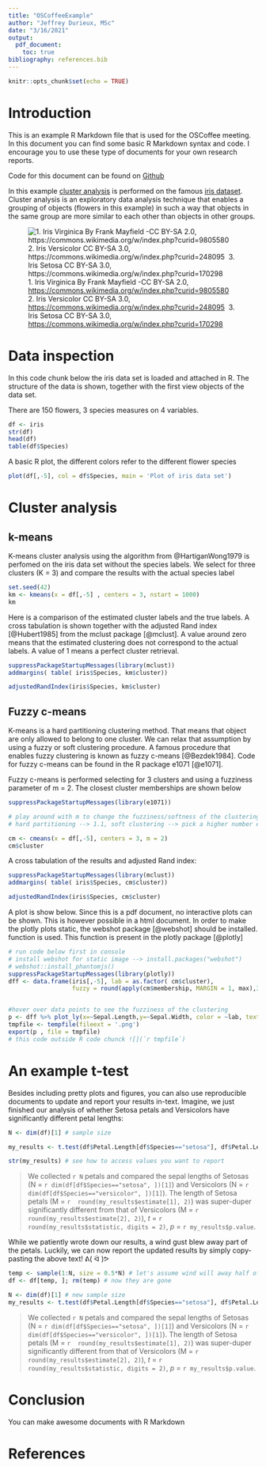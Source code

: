 ```yaml
---
title: "OSCoffeeExample"
author: "Jeffrey Durieux, MSc"
date: "3/16/2021"
output: 
  pdf_document:
    toc: true
bibliography: references.bib
---
```


```r
knitr::opts_chunk$set(echo = TRUE)
```

# Introduction

This is an example R Markdown file that is used for the OSCoffee meeting. In this document you can find some basic R Markdown syntax and code. I encourage you to use these type of documents for your own research reports.

Code for this document can be found on [Github](https://github.com/jeffreydurieux/OSCoffee_RMarkdown)

In this example [cluster analysis](https://en.wikipedia.org/wiki/Cluster_analysis) is performed on the famous [iris dataset](https://en.wikipedia.org/wiki/Iris_flower_data_set). Cluster analysis is an exploratory data analysis technique that enables a grouping of objects (flowers in this example) in such a way that objects in the same group are more similar to each other than objects in other groups.

![1. Iris Virginica By Frank Mayfield -CC BY-SA 2.0, <https://commons.wikimedia.org/w/index.php?curid=9805580>\  
2. Iris Versicolor CC BY-SA 3.0, <https://commons.wikimedia.org/w/index.php?curid=248095>\  
3. Iris Setosa CC BY-SA 3.0, <https://commons.wikimedia.org/w/index.php?curid=170298>\  
](flowerpics/flowerspics.png)

# Data inspection

In this \texttt{R} code chunk below the iris data set is loaded and attached in R. The structure of the data is shown, together with the first view objects of the data set.

There are 150 flowers, 3 species measures on 4 variables.

```r
df <- iris
str(df)
head(df)
table(df$Species)
```

A basic R plot, the different colors refer to the different flower species

```r
plot(df[,-5], col = df$Species, main = 'Plot of iris data set')
```

# Cluster analysis

## k-means

K-means cluster analysis using the algorithm from @HartiganWong1979 is perfomed on the iris data set without the species labels. We select for three clusters (K = 3) and compare the results with the actual species label

```r
set.seed(42)
km <- kmeans(x = df[,-5] , centers = 3, nstart = 1000)
km
```

Here is a comparison of the estimated cluster labels and the true labels. A cross tabulation is shown together with the adjusted Rand index [@Hubert1985] from the mclust package [@mclust]. A value around zero means that the estimated clustering does not correspond to the actual labels. A value of 1 means a perfect cluster retrieval.

```r
suppressPackageStartupMessages(library(mclust))
addmargins( table( iris$Species, km$cluster))

adjustedRandIndex(iris$Species, km$cluster)
```

## Fuzzy c-means

K-means is a hard partitioning clustering method. That means that object are only allowed to belong to one cluster. We can relax that assumption by using a fuzzy or soft clustering procedure. A famous procedure that enables fuzzy clustering is known as fuzzy c-means [@Bezdek1984]. Code for fuzzy c-means can be found in the R package e1071 [@e1071].

Fuzzy c-means is performed selecting for 3 clusters and using a fuzziness parameter of m = 2. The closest cluster memberships are shown below

```r
suppressPackageStartupMessages(library(e1071))

# play around with m to change the fuzziness/softness of the clustering
# hard partitioning --> 1.1, soft clustering --> pick a higher number e.g., 2

cm <- cmeans(x = df[,-5], centers = 3, m = 2)
cm$cluster

```

\newpage

A cross tabulation of the results and adjusted Rand index:
  
```r
suppressPackageStartupMessages(library(mclust))
addmargins( table( iris$Species, cm$cluster))

adjustedRandIndex(iris$Species, cm$cluster)
```

A plot is show below. Since this is a pdf document, no interactive plots can be shown. This is however possible in a html document. In order to make the plotly plots static, the webshot package [@webshot] should be installed. function is used. This function is present in the plotly package [@plotly]

```r
# run code below first in console
# install webshot for static image --> install.packages("webshot")
# webshot::install_phantomjs()
suppressPackageStartupMessages(library(plotly))
dff <- data.frame(iris[,-5], lab = as.factor( cm$cluster), 
                  fuzzy = round(apply(cm$membership, MARGIN = 1, max),3))


#hover over data points to see the fuzziness of the clustering
p <- dff %>% plot_ly(x=~Sepal.Length,y=~Sepal.Width, color = ~lab, text = ~fuzzy)
tmpfile <- tempfile(fileext = '.png')
export(p , file = tmpfile)
# this code outside R code chunck ![](`r tmpfile`)
```

\newpage

# An example t-test

Besides including pretty plots and figures, you can also use reproducible documents to update and report your results in-text.
Imagine, we just finished our analysis of whether Setosa petals and Versicolors have significantly different petal lengths:

```r
N <- dim(df)[1] # sample size

my_results <- t.test(df$Petal.Length[df$Species=="setosa"], df$Petal.Length[df$Species=="versicolor"]) # save results as object

str(my_results) # see how to access values you want to report

```

<!---
 Let's report our results as R-objects:
--->

> We collected `r N` petals and compared the sepal lengths of Setosas (N = `r dim(df[df$Species=="setosa", ])[1]`) and Versicolors (N = `r dim(df[df$Species=="versicolor", ])[1]`). The length of Setosa petals (M = `r  round(my_results$estimate[1], 2)`) was super-duper significantly different from that of Versicolors (M = `r  round(my_results$estimate[2], 2)`), *t* = `r round(my_results$statistic, digits = 2)`, *p* = `r my_results$p.value`.

While we patiently wrote down our results, a wind gust blew away part of the petals. Luckily, we can now report the updated results by simply copy-pasting the above text! ᕕ( ᐛ )ᕗ 

```r
temp <- sample(1:N, size = 0.5*N) # let's assume wind will away half of our petals at random
df <- df[temp, ]; rm(temp) # now they are gone 

N <- dim(df)[1] # new sample size
my_results <- t.test(df$Petal.Length[df$Species=="setosa"], df$Petal.Length[df$Species=="versicolor"]) # new results

```

<!---
 The following results text is just copied from above
--->

> We collected `r N` petals and compared the sepal lengths of Setosas (N = `r dim(df[df$Species=="setosa", ])[1]`) and Versicolors (N = `r dim(df[df$Species=="versicolor", ])[1]`). The length of Setosa petals (M = `r  round(my_results$estimate[1], 2)`) was super-duper significantly different from that of Versicolors (M = `r  round(my_results$estimate[2], 2)`), *t* = `r round(my_results$statistic, digits = 2)`, *p* = `r my_results$p.value`.



# Conclusion

You can make awesome documents with R Markdown

\newpage  

# References
